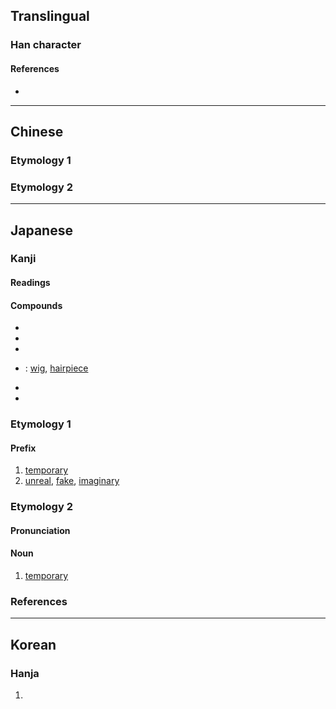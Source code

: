 {{also|假}}
{{character info/new}}
==Translingual==
{{ja-forms|仮|[[假]]|[[假]]}}
===Han character===
{{Han char|rn=9|rad=人|as=04|sn=6|four=|canj=OHE|ids=⿰亻反}}

====References====
* {{Han ref|kx=0094.060|dkj=00398|hdz=10124.050|uh=4EEE|ud=20206}}

----

==Chinese==

===Etymology 1===
{{zh-see|反|v}}

===Etymology 2===
{{zh-see|假|v}}

----

==Japanese==
{{ja-kanji forms|仮|假}}

===Kanji===
{{ja-kanji|grade=5|rs=人04|kyu=假}}

====Readings====
{{ja-readings
|goon=け
|kanon=か
|kun=かり-, か-りる
}}

====Compounds====
{{der-top|Compounds}}
* {{ja-r|仮%説|か%せつ}}
* {{ja-r|仮%定|か%てい}}
* {{ja-r|仮%名|か%な}}
* {{ja-r|仮%髪|か%はつ}}: [[wig]], [[hairpiece]]
* {{ja-r|仮%病|か%びょう}}
* {{ja-r|仮%面|か%めん}}
{{der-bottom}}

===Etymology 1===
{{ja-kanjitab|か|yomi=o}}

====Prefix====
{{ja-pos|か|prefix}}

# [[temporary]]
# [[unreal]], [[fake]], [[imaginary]]

===Etymology 2===
{{ja-kanjitab|かり|yomi=k}}

====Pronunciation====
{{ja-pron|yomi=k|かり|acc=0|acc_ref=DJR,NHK}}

====Noun====
{{ja-noun|かり}}

# [[temporary]]

===References===
<references/>

----

==Korean==

===Hanja===
{{ko-hanja|hangeul=[[가]], [[반]]|rv=ga, ban|mr=ka, pan}}

# {{defn|lang=ko|sort=人04}}